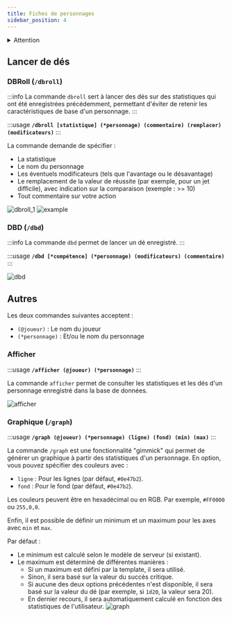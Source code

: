 ```yaml
---
title: Fiches de personnages
sidebar_position: 4
---
```


<details id="danger">
  <summary><Iconify icon="solar:danger-bold" height="26" class="danger-summary"/>Attention</summary>
  {}
   Par défaut, toutes les commandes sont désactivées et doivent être activées dans le panneau de configuration du serveur.
   ![](/assets/tuto/allow_commands_1.png)
   ![](/assets/tuto/allow_commands_2.png)
   ![](/assets/tuto/allow_commands_3.png)
   ![](/assets/tuto/allow_commands_4.png)
   ![](/assets/tuto/allow_commands_5.png)
</details> 

## Lancer de dés

### DBRoll (`/dbroll`)

:::info
La commande `dbroll` sert à lancer des dés sur des statistiques qui ont été enregistrées précédemment, permettant d'éviter de retenir les caractéristiques de base d'un personnage.
:::

:::usage
**`/dbroll [statistique] (*personnage) (commentaire) (remplacer) (modificateurs)`**
:::

La commande demande de spécifier :
- La statistique
- Le nom du personnage
- Les éventuels modificateurs (tels que l'avantage ou le désavantage)
- Le remplacement de la valeur de réussite (par exemple, pour un jet difficile), avec indication sur la comparaison (exemple : >= 10)
- Tout commentaire sur votre action

![dbroll_1](/assets/rolls/db/dbroll_autocomplete.png)
![example](/assets/rolls/db/example.png)

### DBD (`/dbd`)

:::info
La commande `dbd` permet de lancer un dé enregistré.
:::

:::usage
**`/dbd [*compétence] (*personnage) (modificateurs) (commentaire)`**
:::

![dbd](/assets/rolls/db/dbd_example.png)


## Autres

Les deux commandes suivantes acceptent :
- `(@joueur)` : Le nom du joueur
- `(*personnage)` : Et/ou le nom du personnage

### Afficher

:::usage
**`/afficher (@joueur) (*personnage)`**
:::

La commande `afficher` permet de consulter les statistiques et les dés d'un personnage enregistré dans la base de données.

![afficher](/assets/rolls/db/display_ex.png)

### Graphique (`/graph`)

:::usage
**`/graph (@joueur) (*personnage) (ligne) (fond) (min) (max)`**
:::

La commande `/graph` est une fonctionnalité "gimmick" qui permet de générer un graphique à partir des statistiques d'un personnage. 
En option, vous pouvez spécifier des couleurs avec :
- `ligne` : Pour les lignes (par défaut, `#0e47b2`).
- `fond` : Pour le fond (par défaut, `#0e47b2`).

Les couleurs peuvent être en hexadécimal ou en RGB. Par exemple, `#FF0000` ou `255,0,0`.

Enfin, il est possible de définir un minimum et un maximum pour les axes avec `min` et `max`.

Par défaut :
- Le minimum est calculé selon le modèle de serveur (si existant).
- Le maximum est déterminé de différentes manières :
   - Si un maximum est défini par la template, il sera utilisé.
   - Sinon, il sera basé sur la valeur du succès critique.
   - Si aucune des deux options précédentes n'est disponible, il sera basé sur la valeur du dé (par exemple, si `1d20`, la valeur sera 20).
   - En dernier recours, il sera automatiquement calculé en fonction des statistiques de l'utilisateur.
![graph](/assets/graph.jpg)